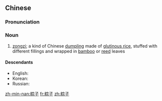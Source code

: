 ==Chinese==
{{zh-forms}}

===Pronunciation===
{{zh-pron
|m=zòngzi
|c=zung3 zi2
|w=2tson tsr
|cat=n
}}

===Noun===
{{zh-noun}}

# [[zongzi]]; a kind of Chinese [[dumpling]] made of [[glutinous rice]], stuffed with different fillings and wrapped in [[bamboo]] or [[reed]] leaves

====Descendants====
* English: {{l|en|zongzi}}
* Korean: {{l|ko|쫑즈}}
* Russian: {{l|ru|цзу́нцзы}}

{{zh-cat|Foods}}

[[zh-min-nan:粽子]]
[[fr:粽子]]
[[zh:粽子]]